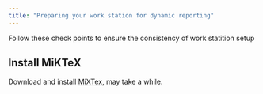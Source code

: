 ```yaml
---
title: "Preparing your work station for dynamic reporting"
---
```


Follow these check points to ensure the consistency of work statition setup

## Install MiKTeX
Download and install [MiXTex](http://miktex.org/download), may take a while.